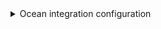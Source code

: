 <details>

<summary> Ocean integration configuration </summary>

```yaml showLineNumbers
resources:
  - kind: project
    selector:
      query: "true"
    port:
      entity:
        mappings:
          identifier: .path_with_namespace | gsub(" "; "")
          title: .name
          blueprint: '"microservice"'
          properties:
            url: .web_url
            readme: file://README.md
            description: .description
            namespace: .namespace.name
            full_path: .namespace.full_path
  - kind: mergeRequest
    selector:
      query: "true"
    port:
      entity:
        mappings:
          identifier: .id | tostring
          title: .title
          blueprint: '"mergeRequest"'
          properties:
            creator: .author.name
            status: .state
            createdAt: .created_at
            updatedAt: .updated_at
            description: .description
            link: .web_url
          relations:
            microservice: .references.full | gsub("!.+"; "")
```

</details>
